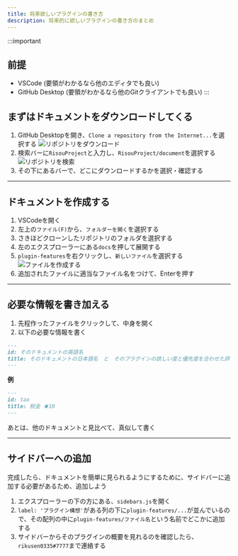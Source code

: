 ```yaml
---
title: 将来欲しいプラグインの書き方
description: 将来的に欲しいプラグインの書き方のまとめ
---
```


:::important
## 前提
- VSCode (要領がわかるなら他のエディタでも良い)
- GitHub Desktop (要領がわかるなら他のGitクライアントでも良い)
:::

## まずはドキュメントをダウンロードしてくる
1. GitHub Desktopを開き、`Clone a repository from the Internet...`を選択する
  ![リポジトリをダウンロード](/img/how-to-document/how-to-write-plugin_1.png)
1. 検索バーに`RisouProject`と入力し、`RisouProject/document`を選択する
  ![リポジトリを検索](/img/how-to-document/how-to-write-plugin_2.png)
1. その下にあるバーで、どこにダウンロードするかを選択・確認する

---

## ドキュメントを作成する
1. VSCodeを開く
1. 左上の`ファイル(F)`から、`フォルダーを開く`を選択する
1. さきほどクローンしたリポジトリのフォルダを選択する
1. 左のエクスプローラーにある`docs`を押して展開する
1. `plugin-features`を右クリックし、`新しいファイル`を選択する
  ![ファイルを作成する](/img/how-to-document/how-to-write-plugin_3.png)
1. 追加されたファイルに適当なファイル名をつけて、Enterを押す

---

## 必要な情報を書き加える
1. 先程作ったファイルをクリックして、中身を開く
1. 以下の必要な情報を書く

```md
---
id: そのドキュメントの英語名
title: そのドキュメントの日本語名　と　そのプラグインの欲しい度と優先度を合わせた評価値
---
```

**例**
```md
---
id: tax
title: 税金 ★10
---
```

あとは、他のドキュメントと見比べて、真似して書く

---

## サイドバーへの追加
完成したら、ドキュメントを簡単に見られるようにするために、サイドバーに追加する必要があるため、追加しよう

1. エクスプローラーの下の方にある、`sidebars.js`を開く
1. `label: 'プラグイン構想'`がある列の下に`plugin-features/...`が並んでいるので、その配列の中に`plugin-features/ファイル名`という名前でどこかに追加する
1. サイドバーからそのプラグインの概要を見れるのを確認したら、`rikusen0335#7777`まで連絡する
